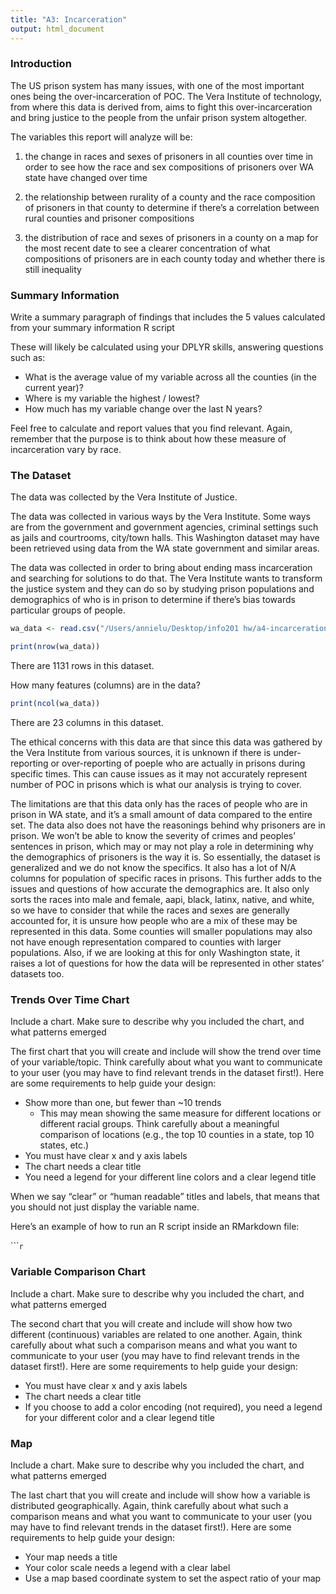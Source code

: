 ```yaml
---
title: "A3: Incarceration"
output: html_document
---
```


### Introduction

The US prison system has many issues, with one of the most important ones being the over-incarceration of POC. The Vera Institute of technology, from where this data is derived from, aims to fight this over-incarceration and bring justice to the people from the unfair prison system altogether.

The variables this report will analyze will be:

(1) the change in races and sexes of prisoners in all counties over time in order to see how the race and sex compositions of prisoners over WA state have changed over time

(2) the relationship between rurality of a county and the race composition of prisoners in that county to determine if there's a correlation between rural counties and prisoner compositions

(3) the distribution of race and sexes of prisoners in a county on a map for the most recent date to see a clearer concentration of what compositions of prisoners are in each county today and whether there is still inequality

### Summary Information

Write a summary paragraph of findings that includes the 5 values calculated from your summary information R script

These will likely be calculated using your DPLYR skills, answering questions such as: 

- What is the average value of my variable across all the counties (in the current year)?
- Where is my variable the highest / lowest?
- How much has my variable change over the last N years?

Feel free to calculate and report values that you find relevant. Again, remember that the purpose is to think about how these measure of incarceration vary by race.

### The Dataset

The data was collected by the Vera Institute of Justice.

The data was collected in various ways by the Vera Institute. Some ways are from the government and government agencies, criminal settings such as jails and courtrooms, city/town halls. This Washington dataset may have been retrieved using data from the WA state government and similar areas.

The data was collected in order to bring about ending mass incarceration and searching for solutions to do that. The Vera Institute wants to transform the justice system and they can do so by studying prison populations and demographics of who is in prison to determine if there's bias towards particular groups of people.

```r
wa_data <- read.csv("/Users/annielu/Desktop/info201 hw/a4-incarceration-assignment-lu-annie/raw.githubusercontent.com_melaniewalsh_Neat-Datasets_main_us-prison-jail-rates-1990-WA.csv")

print(nrow(wa_data))
```

There are 1131 rows in this dataset.

How many features (columns) are in the data? 

```r
print(ncol(wa_data))
```

There are 23 columns in this dataset.

The ethical concerns with this data are that since this data was gathered by the Vera Institute from various sources, it is unknown if there is under-reporting or over-reporting of poeple who are actually in prisons during specific times. This can cause issues as it may not accurately represent number of POC in prisons which is what our analysis is trying to cover.

The limitations are that this data only has the races of people who are in prison in WA state, and it's a small amount of data compared to the entire set. The data also does not have the reasonings behind why prisoners are in prison. We won't be able to know the severity of crimes and peoples' sentences in prison, which may or may not play a role in determining why the demographics of prisoners is the way it is. So essentially, the dataset is generalized and we do not know the specifics. It also has a lot of N/A columns for population of specific races in prisons. This further adds to the issues and questions of how accurate the demographics are. It also only sorts the races into male and female, aapi, black, latinx, native, and white, so we have to consider that while the races and sexes are generally accounted for, it is unsure how people who are a mix of these may be represented in this data. Some counties will smaller populations may also not have enough representation compared to counties with larger populations. Also, if we are looking at this for only Washington state, it raises a lot of questions for how the data will be represented in other states' datasets too.

### Trends Over Time Chart

Include a chart. Make sure to describe why you included the chart, and what patterns emerged

The first chart that you will create and include will show the trend over time of your variable/topic. Think carefully about what you want to communicate to your user (you may have to find relevant trends in the dataset first!). Here are some requirements to help guide your design:

- Show more than one, but fewer than ~10 trends
  - This may mean showing the same measure for different locations or different racial groups. Think carefully about a meaningful comparison of locations (e.g., the top 10 counties in a state, top 10 states, etc.)
- You must have clear x and y axis labels
- The chart needs a clear title 
- You need a legend for your different line colors and a clear legend title

When we say "clear" or "human readable" titles and labels, that means that you should not just display the variable name.

Here's an example of how to run an R script inside an RMarkdown file:

``````r
```

### Variable Comparison Chart

Include a chart. Make sure to describe why you included the chart, and what patterns emerged

The second chart that you will create and include will show how two different (continuous) variables are related to one another. Again, think carefully about what such a comparison means and what you want to communicate to your user (you may have to find relevant trends in the dataset first!). Here are some requirements to help guide your design:

- You must have clear x and y axis labels
- The chart needs a clear title 
- If you choose to add a color encoding (not required), you need a legend for your different color and a clear legend title

### Map

Include a chart. Make sure to describe why you included the chart, and what patterns emerged

The last chart that you will create and include will show how a variable is distributed geographically. Again, think carefully about what such a comparison means and what you want to communicate to your user (you may have to find relevant trends in the dataset first!). Here are some requirements to help guide your design:

- Your map needs a title
- Your color scale needs a legend with a clear label
- Use a map based coordinate system to set the aspect ratio of your map

